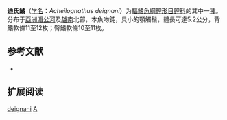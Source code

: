 {{Speciesbox
| name = 迪氏鱊
| status = 
| status_system = 
| image = 
| genus = Acheilognathus
| species = deignani
| authority = [[Smith|Smith]], 1945
| synonyms = *''Acanthorhodeus deignani''<br /><small>Smith, 1945</small>
}}

'''迪氏鱊'''（[[学名|学名]]：''Acheilognathus deignani''）为[[輻鰭魚綱|輻鰭魚綱]][[鯉形目|鯉形目]][[鲤科|鲤科]]的其中一[[種|種]]。分布于[[亞洲|亞洲]][[湄公河|湄公河]]及[[越南|越南]]北部，本魚吻鈍，具小的顎觸鬚，體長可達5.2公分，背鰭軟條11至12枚；臀鰭軟條10至11枚。

== 参考文献 ==
*{{FishBase_species|genus=Acheilognathus|species=deignani|year=2011|month=12}}

== 扩展阅读 ==
{{refbegin}}
{{wikispecies-inline|Acheilognathus deignani|迪氏鱊}}
{{refend}}
{{Taxonbar|from=Q2153333}}

[[Category:鱊屬|deignani]]
[[Category:1945年描述的鱼类|A]]


{{鯉形目小作品}}